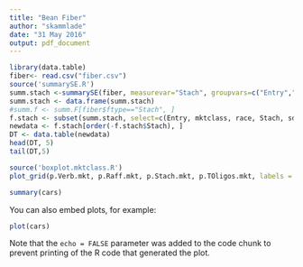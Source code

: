 ```yaml
---
title: "Bean Fiber"
author: "skammlade"
date: "31 May 2016"
output: pdf_document
---
```

```r
library(data.table)
fiber<- read.csv("fiber.csv")
source('summarySE.R')
summ.stach <-summarySE(fiber, measurevar="Stach", groupvars=c("Entry","mktclass","race"))
summ.stach <- data.frame(summ.stach)
#summ.f <- summ.F[fiber$ftype=="Stach", ]
f.stach <- subset(summ.stach, select=c(Entry, mktclass, race, Stach, sd, ci))
newdata <- f.stach[order(-f.stach$Stach), ]
DT <- data.table(newdata)
head(DT, 5)
tail(DT,5)
```


```r
source('boxplot.mktclass.R')
plot_grid(p.Verb.mkt, p.Raff.mkt, p.Stach.mkt, p.TOligos.mkt, labels = c("A", "B", "C", "D"), ncol = 2)
```


```r
summary(cars)
```

You can also embed plots, for example:

```r
plot(cars)
```

Note that the `echo = FALSE` parameter was added to the code chunk to prevent printing of the R code that generated the plot.

